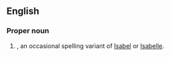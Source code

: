 ==English==

===Proper noun===
{{en-proper noun}}

# {{given name|female}}, an occasional spelling variant of [[Isabel]] or [[Isabelle]].